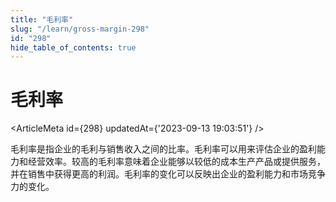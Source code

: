 ```yaml
---
title: "毛利率"
slug: "/learn/gross-margin-298"
id: "298"
hide_table_of_contents: true
---
```



# 毛利率

<ArticleMeta id={298} updatedAt={'2023-09-13 19:03:51'} />
<div className='border-solid border-b border-t-0 my-4 border-[var(--ifm-color-gray-300)]' />

毛利率是指企业的毛利与销售收入之间的比率。毛利率可以用来评估企业的盈利能力和经营效率。较高的毛利率意味着企业能够以较低的成本生产产品或提供服务，并在销售中获得更高的利润。毛利率的变化可以反映出企业的盈利能力和市场竞争力的变化。
